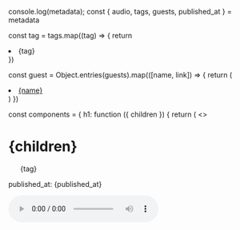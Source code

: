 
  console.log(metadata);
  const { audio, tags, guests, published_at } = metadata

  const tag = tags.map((tag) => {
    return <li key={tag}>{tag}</li>
  })

  const guest = Object.entries(guests).map(([name, link]) => {
    return (
      <li key={link}><a href={link}>{name}</a></li>
    )
  })

  const components = {
    h1: function ({ children }) {
      return (
        <>
          <h1>{children}</h1>
          <ul>{tag}</ul>
          <p>published_at: {published_at}</p>
          <audio controls={true} src={audio} />
          <ul>{guest}</ul>
        </>
      );
    }
  };
  return <Episode components={components} />;
}
